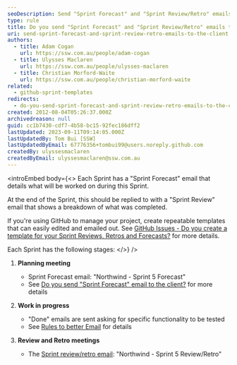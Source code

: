 ```yaml
---
seoDescription: Send "Sprint Forecast" and "Sprint Review/Retro" emails to clients to streamline project management and enhance transparency.
type: rule
title: Do you send "Sprint Forecast" and "Sprint Review/Retro" emails to the client?
uri: send-sprint-forecast-and-sprint-review-retro-emails-to-the-client
authors:
  - title: Adam Cogan
    url: https://ssw.com.au/people/adam-cogan
  - title: Ulysses Maclaren
    url: https://ssw.com.au/people/ulysses-maclaren
  - title: Christian Morford-Waite
    url: https://ssw.com.au/people/christian-morford-waite
related:
  - github-sprint-templates
redirects:
  - do-you-send-sprint-forecast-and-sprint-review-retro-emails-to-the-client
created: 2012-08-04T05:26:37.000Z
archivedreason: null
guid: cc1b7430-cdf7-4b58-bc15-92fec186dff2
lastUpdated: 2023-09-11T09:14:05.000Z
lastUpdatedBy: Tom Bui [SSW]
lastUpdatedByEmail: 67776356+tombui99@users.noreply.github.com
createdBy: ulyssesmaclaren
createdByEmail: ulyssesmaclaren@ssw.com.au
---
```


<introEmbed
  body={<>
Each Sprint has a "Sprint Forecast" email that details what will be worked on during this Sprint.

At the end of the Sprint, this should be replied to with a "Sprint Review" email that shows a breakdown of what was completed.

If you're using GitHub to manage your project, create repeatable templates that can easily edited and emailed out.
See [GitHub Issues - Do you create a template for your Sprint Reviews, Retros and Forecasts?](/github-sprint-templates) for more details.

Each Sprint has the following stages:
  </>}
/>
1. **Planning meeting**

   - Sprint Forecast email: "Northwind - Sprint 5 Forecast"
   - See [Do you send "Sprint Forecast" email to the client?](/do-you-create-a-sprint-forecast-aka-the-functionality-that-will-be-developed-during-the-sprint) for more details

2. **Work in progress**

   - "Done" emails are sent asking for specific functionality to be tested
   - See [Rules to better Email](/rules-to-better-email) for details

3. **Review and Retro meetings**

   - The [Sprint review/retro email](/sprint-review-retro-email): "Northwind - Sprint 5 Review/Retro"
